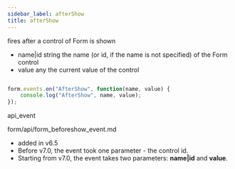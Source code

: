 ```yaml
---
sidebar_label: afterShow
title: afterShow
---
```



          


<Short>

fires after a control of Form is shown


</Short>



- name|id		string		the name (or id, if the name is not specified) of the Form control
- value     any         the current value of the control



~~~js

form.events.on("AfterShow", function(name, value) {
    console.log("AfterShow", name, value); 
});


~~~
 api_event

<Descr>



</Descr>


 form/api/form_beforeshow_event.md

 
- added in v6.5
- Before v7.0, the event took one parameter - the control id.
- Starting from v7.0, the event takes two parameters: <strong>name|id</strong> and <strong>value</strong>.
